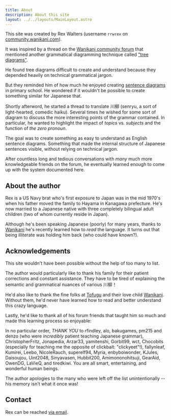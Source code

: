 ```yaml
---
title: About
description: About this site
layout: ../../layouts/MainLayout.astro
---
```


This site was created by Rex Walters (username `rrwrex` on
[community.wanikani.com](https://community.wanikani.com)).

It was inspired by a thread on the [Wanikani community
forum](https://community.wanikani.com) that mentioned another grammatical
diagramming technique called ["tree
diagrams"](https://blog.ung.edu/press/a-linguists-tree-of-knowledge/).

He found tree diagrams difficult to create and understand because they depended
heavily on technical grammatical jargon.

But they reminded him of how much he enjoyed creating [sentence
diagrams](https://www.grammarly.com/blog/sentence-diagramming/) in primary
school. He wondered if it wouldn't be possible to create something similar for
Japanese that.

Shortly afterword, he started a thread to translate 川柳 (senryu, a sort of
light-hearted, comedic haiku). Several times he wished for some sort of diagram
to discuss the more interesting points of the grammar contained. In particular,
he wanted to highlight the impact of _topics_ vs. _subjects_ and the function of
_the zero pronoun_.

The goal was to create something as easy to understand as English sentence
diagrams. Something that made the internal structure of Japanese sentences
visible, without relying on technical jargon.

After countless long and tedious conversations with _many_ much more knowledgeable
friends on the forum, he eventually learned enough to come up with the system
documented here.

## About the author

Rex is a US Navy brat who's first exposure to Japan was in the mid 1970's when
his father moved the family to Hayama in Kanagawa prefecture. He's now married
to a Japanese native with three completely bilingual adult children (two of whom
currently reside in Japan).

Although he's been speaking Japanese (poorly) for many years, thanks to
[Wanikani](https://wanikani.com) he's recently learned how to _read_ the
language. It turns out that being illiterate was holding him back (who could
have known?).

## Acknowledgements

This site wouldn't have been possible without the help of too many to list.

The author would particularly like to thank his family for their patient
corrections and constant assistance. They have to be tired of explaining the
semantic and grammatical nuances of various 川柳！

He'd also like to thank the fine folks at [Tofugu](https://tofugu.com) and their
love child [Wanikani](https://wanikani.com). Without them, he'd never have
learned how to read and better understand this crazy language.

Lastly, he'd like to thank all of his forum friends that taught him so much and
made this learning process so enjoyable:

In no particular order, _THANK YOU_ to rfindley, alo, bakugames, pm215 and denzo
(who were _incredibly_ patient teaching Japanese grammar),
ChristopherFritz, Jonapedia, Arzar33, yamitenshi, Gorbit99, wct, Chocobits
(especially for teaching me the opposite of clickbait: "clickyeet"!),
fallynleaf, Kumirei, Leebo, NicoleRauch, superelf94, Myria, enbyboiwonder,
KJules, Daisoujou, Uint2048, Sinyavasen, Hubbit200, Amimononohitsuji, GearAid,
OwenDG, LaVieQ, and tiredkiwi. You are all smart, entertaining, and wonderful
human beings.

The author apologies to the many who were left off the list unintentionally -- his
memory isn't what it once was!

## Contact

Rex can be reached [via email](mailto:HUMANSWILLBESMARTENOUGHTODELETETHISBITrw@pobox.com).
